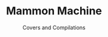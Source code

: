 ---
title: Mammon Machine
subtitle: Covers and Compilations
credits: ["Composition: Voia", "Mix: Voia", "Master: NTR", "Art: slushienova"]
release: true
description: From NotThatRecords' 2023 compliation album, "HI-TECH THEORY 01." Inspired by elements from Japanese RPG games, Voia adds a slew of genre-bending sounds with orchestral composition to create a dynamic and emotional Hi-Tech track.
soundcloudSrc: https://w.soundcloud.com/player/?url=https%3A//api.soundcloud.com/tracks/1652889141&color=%234c5484&auto_play=false&hide_related=false&show_comments=true&show_user=true&show_reposts=false&show_teaser=true
imageSrc: ./cover.png
imageSrcAlt: A random image
links: ['#', 'https://notthatrecords.bandcamp.com/album/hitech-theory-01', '#', '#']
rank: 1

---